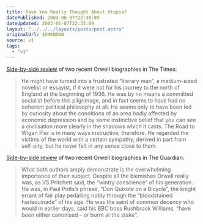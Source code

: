 ```yaml
---
title: Have You Really Thought About Utopia?
datePublished: 2003-06-07T22:35:09
dateUpdated: 2003-06-07T22:35:09
layout: "../../../layouts/posts/post.astro"
originalUrl: $UNKNOWN
source: v1
tags:
  - "v1"
---
```


[Side-by-side review][1] of two recent Orwell biographies in The Times:

> He might have turned into a frustrated &#8220;literary man&#8221;, a medium-sized novelist or essayist, if it were not for his journey to the north of England at the beginning of 1936. He was by no means a committed socialist before this pilgrimage, and in fact seems to have had no coherent political philosophy at all. He seems only to have been led by curiosity about the conditions of an area badly affected by economic depression and by some instinctive belief that you can see a civilisation more clearly in the shadows which it casts. The Road to Wigan Pier is in many ways instructive, therefore. He regarded the victims of the world with a certain sympathy, derived in part from self-pity, but he never felt in any sense close to them.

[Side-by-side review][2] of two recent Orwell biographies in The Guardian:

> What both authors amply demonstrate is the overwhelming importance of their subject. Despite all the blemishes Orwell really was, as VS Pritchett said, the &#8220;wintry conscience&#8221; of his generation. He was, in Paul Potts&#8217;s phrase, &#8220;Don Quixote on a Bicycle&#8221;, the knight errant of fair play pedalling nobly through the &#8220;bloodstained harlequinade&#8221; of his age. He was the saint of common decency who would in earlier days, said his BBC boss Rushbrook Williams, &#8220;have been either canonised &#8211; or burnt at the stake&#8221;.

[1]: http://www.timesonline.co.uk/article/0,,923-694070,00.html "The Times: Blair on the road to Orwell"
[2]: http://books.guardian.co.uk/review/story/0,12084,971970,00.html "The Guardian: The saint of common decency"
